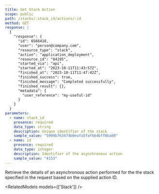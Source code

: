 ```yaml
---
title: Get Stack Action
scope: public
path: /stacks/:stack_id/actions/:id
method: GET
response: |
  {
    "response": {
      "id": 6566418,
      "user": "person@company.com",
      "resource_type": "stack",
      "action": "application_deployment",
      "resource_id": "84195",
      "started_via": "api",
      "started_at": "2023-10-11T11:43:57Z",
      "finished_at": "2023-10-11T11:47:42Z",
      "finished_success": true,
      "finished_message": "Completed successfully",
      "finished_result": {},
      "metadata": {
        "user_reference": "my-useful-id"
      }
    }
  }
parameters:
  - name: stack_id
    presence: required
    data_type: string
    description: Unique identifier of the stack
    sample_value: "5999b763474b0eafa5fafb64bff0ba80"
  - name: id
    presence: required
    data_type: integer
    description: Identifier of the asynchronous action
    sample_value: "4153"
---
```


Retrieve the details of an asynchronous action performed for the the stack specified in the request based on the supplied action ID.

<RelatedModels models={['Stack']} />